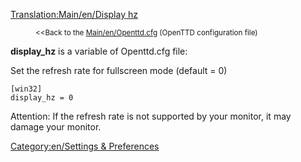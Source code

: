 [[Translation:Main/en/Display hz]]
:<small><<Back to the [[Main/en/Openttd.cfg]] (OpenTTD configuration file)</small>


'''display_hz''' is a variable of Openttd.cfg file:

Set the refresh rate for fullscreen mode (default = 0)

 [win32]
 display_hz = 0

Attention: If the refresh rate is not supported by your monitor, it may damage your monitor.


[[Category:en/Settings & Preferences]]